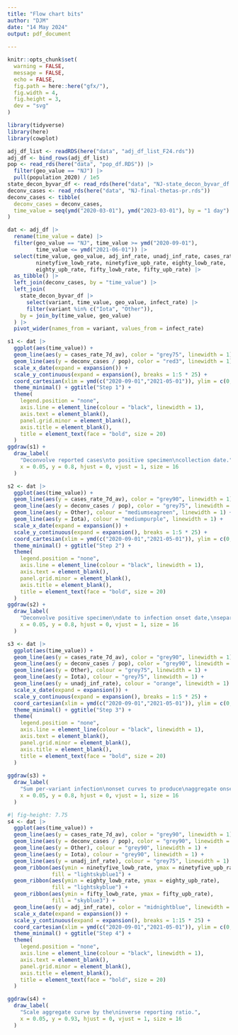 ```yaml
---
title: "Flow chart bits"
author: "DJM"
date: "14 May 2024"
output: pdf_document
    
---
```



```r
knitr::opts_chunk$set(
  warning = FALSE, 
  message = FALSE, 
  echo = FALSE,
  fig.path = here::here("gfx/"),
  fig.width = 4,
  fig.height = 3,
  dev = "svg"
)
```

```r
library(tidyverse)
library(here)
library(cowplot)
```

```r
adj_df_list <- readRDS(here("data", "adj_df_list_F24.rds"))
adj_df <- bind_rows(adj_df_list)
pop <- read_rds(here("data", "pop_df.RDS")) |>
  filter(geo_value == "NJ") |> 
  pull(population_2020) / 1e5
state_decon_byvar_df <- read_rds(here("data", "NJ-state_decon_byvar_df.rds"))
deconv_cases <- read_rds(here("data", "NJ-final-thetas-pr.rds"))
deconv_cases <- tibble(
  deconv_cases = deconv_cases, 
  time_value = seq(ymd("2020-03-01"), ymd("2023-03-01"), by = "1 day")
)

dat <- adj_df |>
  rename(time_value = date) |>
  filter(geo_value == "NJ", time_value >= ymd("2020-09-01"), 
         time_value <= ymd("2021-06-01")) |>
  select(time_value, geo_value, adj_inf_rate, unadj_inf_rate, cases_rate_7d_av,
         ninetyfive_lowb_rate, ninetyfive_upb_rate, eighty_lowb_rate,
         eighty_upb_rate, fifty_lowb_rate, fifty_upb_rate) |>
  as_tibble() |>
  left_join(deconv_cases, by = "time_value") |>
  left_join(
    state_decon_byvar_df |> 
      select(variant, time_value, geo_value, infect_rate) |>
      filter(variant %in% c("Iota", "Other")),
    by = join_by(time_value, geo_value)
  ) |>
  pivot_wider(names_from = variant, values_from = infect_rate)
```


```r
s1 <- dat |>
  ggplot(aes(time_value)) +
  geom_line(aes(y = cases_rate_7d_av), color = "grey75", linewidth = 1) +
  geom_line(aes(y = deconv_cases / pop), color = "red3", linewidth = 1) +
  scale_x_date(expand = expansion()) + 
  scale_y_continuous(expand = expansion(), breaks = 1:5 * 25) +
  coord_cartesian(xlim = ymd(c("2020-09-01","2021-05-01")), ylim = c(0, 125)) +
  theme_minimal() + ggtitle("Step 1") +
  theme(
    legend.position = "none", 
    axis.line = element_line(colour = "black", linewidth = 1),
    axis.text = element_blank(),
    panel.grid.minor = element_blank(),
    axis.title = element_blank(),
    title = element_text(face = "bold", size = 20)
  )
ggdraw(s1) + 
  draw_label(
    "Deconvolve reported cases\nto positive specimen\ncollection date.",
    x = 0.05, y = 0.8, hjust = 0, vjust = 1, size = 16
  )
```

```r
s2 <- dat |>
  ggplot(aes(time_value)) +
  geom_line(aes(y = cases_rate_7d_av), color = "grey90", linewidth = 1) +
  geom_line(aes(y = deconv_cases / pop), color = "grey75", linewidth = 1) +
  geom_line(aes(y = Other), colour = "mediumseagreen", linewidth = 1) + 
  geom_line(aes(y = Iota), colour = "mediumpurple", linewidth = 1) + 
  scale_x_date(expand = expansion()) + 
  scale_y_continuous(expand = expansion(), breaks = 1:5 * 25) +
  coord_cartesian(xlim = ymd(c("2020-09-01","2021-05-01")), ylim = c(0, 125)) +
  theme_minimal() + ggtitle("Step 2") +
  theme(
    legend.position = "none", 
    axis.line = element_line(colour = "black", linewidth = 1),
    axis.text = element_blank(),
    panel.grid.minor = element_blank(),
    axis.title = element_blank(),
    title = element_text(face = "bold", size = 20)
  )
ggdraw(s2) + 
  draw_label(
    "Deconvolve positive specimen\ndate to infection onset date,\nseparately per variant.",
    x = 0.05, y = 0.8, hjust = 0, vjust = 1, size = 16
  )
```

```r
s3 <- dat |>
  ggplot(aes(time_value)) +
  geom_line(aes(y = cases_rate_7d_av), color = "grey90", linewidth = 1) +
  geom_line(aes(y = deconv_cases / pop), color = "grey90", linewidth = 1) +
  geom_line(aes(y = Other), colour = "grey75", linewidth = 1) + 
  geom_line(aes(y = Iota), colour = "grey75", linewidth = 1) + 
  geom_line(aes(y = unadj_inf_rate), colour = "orange", linewidth = 1) +
  scale_x_date(expand = expansion()) + 
  scale_y_continuous(expand = expansion(), breaks = 1:5 * 25) +
  coord_cartesian(xlim = ymd(c("2020-09-01","2021-05-01")), ylim = c(0, 125)) +
  theme_minimal() + ggtitle("Step 3") +
  theme(
    legend.position = "none", 
    axis.line = element_line(colour = "black", linewidth = 1),
    axis.text = element_blank(),
    panel.grid.minor = element_blank(),
    axis.title = element_blank(),
    title = element_text(face = "bold", size = 20)
  )
  
ggdraw(s3) + 
  draw_label(
    "Sum per-variant infection\nonset curves to produce\naggregate onset curve.",
    x = 0.05, y = 0.8, hjust = 0, vjust = 1, size = 16
  )
```


```r
#| fig-height: 7.75
s4 <- dat |> 
  ggplot(aes(time_value)) + 
  geom_line(aes(y = cases_rate_7d_av), color = "grey90", linewidth = 1) +
  geom_line(aes(y = deconv_cases / pop), color = "grey90", linewidth = 1) +
  geom_line(aes(y = Other), colour = "grey90", linewidth = 1) + 
  geom_line(aes(y = Iota), colour = "grey90", linewidth = 1) + 
  geom_line(aes(y = unadj_inf_rate), colour = "grey75", linewidth = 1) +
  geom_ribbon(aes(ymin = ninetyfive_lowb_rate, ymax = ninetyfive_upb_rate), 
              fill = "lightskyblue1") +
  geom_ribbon(aes(ymin = eighty_lowb_rate, ymax = eighty_upb_rate), 
              fill = "lightskyblue") +
  geom_ribbon(aes(ymin = fifty_lowb_rate, ymax = fifty_upb_rate), 
              fill = "skyblue3") +
  geom_line(aes(y = adj_inf_rate), color = "midnightblue", linewidth = 1) +
  scale_x_date(expand = expansion()) + 
  scale_y_continuous(expand = expansion(), breaks = 1:15 * 25) +
  coord_cartesian(xlim = ymd(c("2020-09-01","2021-05-01")), ylim = c(0, 375)) +
  theme_minimal() + ggtitle("Step 4") +
  theme(
    legend.position = "none", 
    axis.line = element_line(colour = "black", linewidth = 1),
    axis.text = element_blank(),
    panel.grid.minor = element_blank(),
    axis.title = element_blank(),
    title = element_text(face = "bold", size = 20)
  )

ggdraw(s4) + 
  draw_label(
    "Scale aggregate curve by the\ninverse reporting ratio.",
    x = 0.05, y = 0.93, hjust = 0, vjust = 1, size = 16
  )
```
